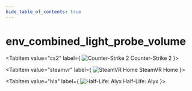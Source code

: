 ```yaml
---
hide_table_of_contents: true
---
```


<!---
!!!!!!
THIS PAGE IS AUTOGENERATED FROM GAME FGD DEFINITIONS!
DO NOT EDIT MANUALLY!
!!!!!!

In order to make edits, you can make an annotation file in /fgd_dump_overrides
-->


# env_combined_light_probe_volume



<Tabs queryString="game">
    
<TabItem value="cs2" label={
    <span>
        <img src="/img/cs2_icon.png" alt="Counter-Strike 2" className="tab-icon" />
        Counter-Strike 2
    </span>
    }>
    <CS2Page />
</TabItem>

<TabItem value="steamvr" label={
    <span>
        <img src="/img/steamvr_icon.png" alt="SteamVR Home" className="tab-icon" />
        SteamVR Home
    </span>
    }>
    <STEAMVRPage />
</TabItem>

<TabItem value="hla" label={
    <span>
        <img src="/img/hla_icon.png" alt="Half-Life: Alyx" className="tab-icon" />
        Half-Life: Alyx
    </span>
    }>
    <HLAPage />
</TabItem>

</Tabs>
